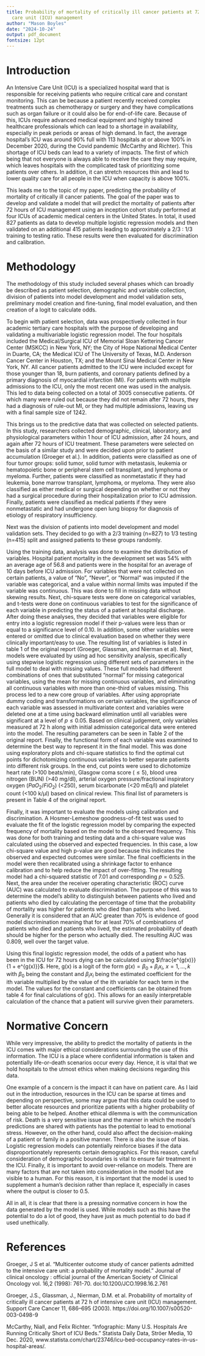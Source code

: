 ```yaml
---
title: Probability of mortality of critically ill cancer patients at 72 h of intensive
  care unit (ICU) management
author: "Mason Boyles"
date: "2024-10-24"
output: pdf_document
fontsize: 12pt
---
```





# Introduction

An Intensive Care Unit (ICU) is a specialized hospital ward that is responsible for receiving patients who require critical care and constant monitoring. This can be because a patient recently received complex treatments such as chemotherapy or surgery and they have complications such as organ failure or it could also be for end-of-life care. Because of this, ICUs require advanced medical equipment and highly trained healthcare professionals which can lead to a shortage in availability, especially in peak periods or areas of high demand. In fact, the average hospital's ICU was around 90% full with 113 hospitals at or above 100% in December 2020, during the Covid pandemic (McCarthy and Richter). This shortage of ICU beds can lead to a variety of impacts. The first of which being that not everyone is always able to receive the care they may require, which leaves hospitals with the complicated task of prioritizing some patients over others. In addition, it can stretch resources thin and lead to lower quality care for all people in the ICU when capacity is above 100%.

This leads me to the topic of my paper, predicting the probability of mortality of critically ill cancer patients. The goal of the paper was to develop and validate a model that will predict the mortality of patients after 72 hours of ICU management using an inception cohort study performed at four ICUs of academic medical centers in the United States. In total, it used 827 patients as data to develop multiple logistic regression models and then validated on an additional 415 patients leading to approximately a 2/3 : 1/3 training to testing ratio. These results were then evaluated for discrimination and calibration. 

# Methodology

The methodology of this study included several phases which can broadly be described as patient selection, demographic and variable collection, division of patients into model development and model validation sets, preliminary model creation and fine-tuning, final model evaluation, and then creation of a logit to calculate odds.

To begin with patient selection, data was prospectively collected in four academic tertiary care hospitals with the purpose of developing and validating a multivariable logistic regression model. The four hospitals included the Medical/Surgical ICU of Memorial Sloan Kettering Cancer Center (MSKCC) in New York, NY; the City of Hope National Medical Center in Duarte, CA; the Medical ICU of The University of Texas, M.D. Anderson Cancer Center in Houston, TX; and the Mount Sinai Medical Center in New York, NY. All cancer patients admitted to the ICU were included except for those younger than 18, burn patients, and coronary patients defined by a primary diagnosis of myocardial infarction (MI). For patients with multiple admissions to the ICU, only the most recent one was used in the analysis. This led to data being collected on a total of 3005 consecutive patients. Of which many were ruled out because they did not remain after 72 hours, they had a diagnosis of rule-out MI, or they had multiple admissions, leaving us with a final sample size of 1242.

This brings us to the predictive data that was collected on selected patients. In this study, researchers collected demographic, clinical, laboratory, and physiological parameters within 1 hour of ICU admission, after 24 hours, and again after 72 hours of ICU treatment. These parameters were selected on the basis of a similar study and were decided upon prior to patient accumulation (Groeger et al.). In addition, patients were classified as one of four tumor groups: solid tumor, solid tumor with metastasis, leukemia or hematopoietic bone or peripheral stem cell transplant, and lymphoma or myeloma. Further, patients were classified as nonmetastatic if they had leukemia, bone marrow transplant, lymphoma, or myeloma. They were also classified as either medical or surgical depending on whether or not they had a surgical procedure during their hospitalization prior to ICU admission. Finally, patients were classified as medical patients if they were nonmetastatic and had undergone open lung biopsy for diagnosis of etiology of respiratory insufficiency.

Next was the division of patients into model development and model validation sets. They decided to go with a 2/3 training (n=827) to 1/3 testing (n=415) split and assigned patients to these groups randomly.

Using the training data, analysis was done to examine the distribution of variables. Hospital patient mortality in the development set was 54% with an average age of 56.8 and patients were in the hospital for an average of 10 days before ICU admission. For variables that were not collected on certain patients, a value of "No", "Never", or "Normal" was imputed if the variable was categorical, and a value within normal limits was imputed if the variable was continuous. This was done to fill in missing data without skewing results. Next, chi-square tests were done on categorical variables, and t-tests were done on continuous variables to test for the significance of each variable in predicting the status of a patient at hospital discharge. After doing these analyses, they decided that variables were eligible for entry into a logistic regression model if their p-values were less than or equal to a significance level of 0.10. In addition, some other variables were entered or omitted due to clinical evaluation based on whether they were clinically important/easy to use. The resulting list of variables is listed in table 1 of the original report (Groeger, Glassman, and Nierman et al). Next, models were evaluated by using ad hoc sensitivity analysis, specifically using stepwise logistic regression using different sets of parameters in the full model to deal with missing values. These full models had different combinations of ones that substituted "normal" for missing categorical variables, using the mean for missing continuous variables, and eliminating all continuous variables with more than one-third of values missing. This process led to a new core group of variables. After using appropriate dummy coding and transformations on certain variables, the significance of each variable was assessed in multivariate context and variables were deleted one at a time using backward elimination until all variables were significant at a level of $p \leq 0.05$. Based on clinical judgement, only variables measured at 72 h along with initial admission categorical data were entered into the model. The resulting parameters can be seen in Table 2 of the original report. Finally, the functional form of each variable was examined to determine the best way to represent it in the final model. This was done using exploratory plots and chi-square statistics to find the optimal cut points for dichotomizing continuous variables to better separate patients into different risk groups. In the end, cut points were used to dichotomize heart rate (>100 beats/min), Glasgow coma score ($\leq5$), blood urea nitrogen (BUN) (>40 mg/dl), arterial oxygen pressure/fractional inspiratory oxygen ($PaO_2$/$FiO_2$) (<250), serum bicarbonate (<20 mEq/l) and platelet count (<100 k/µl) based on clinical review. This final list of parameters is present in Table 4 of the original report.

Finally, it was important to evaluate the models using calibration and discrimination. A Hosmer-Lemeshow goodness-of-fit test was used to evaluate the fit of the logistic regression model by comparing the expected frequency of mortality based on the model to the observed frequency. This was done for both training and testing data and a chi-square value was calculated using the observed and expected frequencies. In this case, a low chi-square value and high p-value are good because this indicates the observed and expected outcomes were similar. The final coefficients in the model were then recalibrated using a shrinkage factor to enhance calibration and to help reduce the impact of over-fitting. The resulting model had a chi-squared statistic of 7.01 and corresponding $p=0.525$. Next, the area under the receiver operating characteristic (ROC) curve (AUC) was calculated to evaluate discrimination. The purpose of this was to determine the model's ability to distinguish between patients who lived and patients who died by calculating the percentage of time that the probability of mortality was higher for patients who died than patients who lived. Generally it is considered that an AUC greater than 70% is evidence of good model discrimination meaning that for at least 70% of combinations of patients who died and patients who lived, the estimated probability of death should be higher for the person who actually died. The resulting AUC was 0.809, well over the target value.

Using this final logistic regression model, the odds of a patient who has been in the ICU for 72 hours dying can be calculated using $\frac{e^{g(x)}}{1 + e^{g(x)}}$. Here, g(x) is a logit of the form $g(x) = \beta_0+\beta_i x_i$, $x = 1,...,k$ with $\beta_0$ being the constant and $\beta_ix_i$ being the estimated coefficient for the ith variable multiplied by the value of the ith variable for each term in the model. The values for the constant and coefficients can be obtained from table 4 for final calculations of g(x). This allows for an easily interpretable calculation of the chance that a patient will survive given their parameters.

# Normative Concern

While very impressive, the ability to predict the mortality of patients in the ICU comes with major ethical considerations surrounding the use of this information. The ICU is a place where confidential information is taken and potentially life-or-death scenarios occur every day. Hence, it is vital that we hold hospitals to the utmost ethics when making decisions regarding this data. 

One example of a concern is the impact it can have on patient care. As I laid out in the introduction, resources in the ICU can be sparse at times and depending on perspective, some may argue that this data could be used to better allocate resources and prioritize patients with a higher probability of being able to be helped. Another ethical dilemma is with the communication of risk. Death is a very sensitive issue and the manner in which the model's predictions are shared with patients has the potential to lead to emotional stress. However, on the other hand, could also affect the decision-making of a patient or family in a positive manner. There is also the issue of bias. Logistic regression models can potentially reinforce biases if the data disproportionately represents certain demographics. For this reason, careful consideration of demographic boundaries is vital to ensure fair treatment in the ICU. Finally, it is important to avoid over-reliance on models. There are many factors that are not taken into consideration in the model but are visible to a human. For this reason, it is important that the model is used to supplement a human's decision rather than replace it, especially in cases where the output is closer to 0.5.

All in all, it is clear that there is a pressing normative concern in how the data generated by the model is used. While models such as this have the potential to do a lot of good, they have just as much potential to do bad if used unethically.



\newpage

# References

Groeger, J S et al. “Multicenter outcome study of cancer patients admitted to the intensive care unit: a probability of mortality model.” Journal of clinical oncology : official journal of the American Society of Clinical Oncology vol. 16,2 (1998): 761-70. doi:10.1200/JCO.1998.16.2.761

Groeger, J.S., Glassman, J., Nierman, D.M. et al. Probability of mortality of critically ill cancer patients at 72 h of intensive care unit (ICU) management. Support Care Cancer 11, 686–695 (2003). https://doi.org/10.1007/s00520-003-0498-9

McCarthy, Niall, and Felix Richter. “Infographic: Many U.S. Hospitals Are Running Critically Short of ICU Beds.” Statista Daily Data, Ströer Media, 10 Dec. 2020, www.statista.com/chart/23746/icu-bed-occupancy-rates-in-us-hospital-areas/. 


